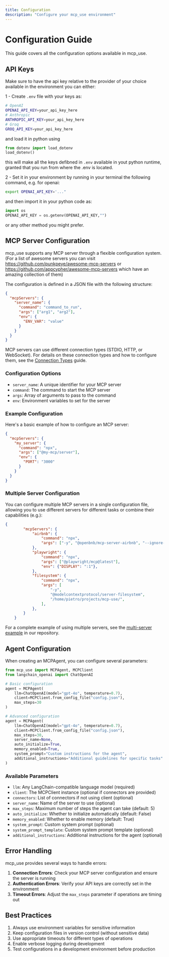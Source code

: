 ```yaml
---
title: Configuration
description: "Configure your mcp_use environment"
---
```


# Configuration Guide

This guide covers all the configuration options available in mcp_use.

## API Keys

Make sure to have the api key relative to the provider of your choice available in the environment you can either:

1 - Create `.env` file with your keys as:

```bash
# OpenAI
OPENAI_API_KEY=your_api_key_here
# Anthropic
ANTHROPIC_API_KEY=your_api_key_here
# Groq
GROQ_API_KEY=your_api_key_here
```

and load it in python using

```python
from dotenv import load_dotenv
load_dotenv()
```

this will make all the keys defibned in `.env` available in yout python runtime, granted that you run from where the .env is located.

2 - Set it in your environment by running in your terminal the following command, e.g. for openai:

```bash
export OPENAI_API_KEY='..."
```

and then import it in your python code as:

```python
import os
OPENAI_API_KEY = os.getenv(OPENAI_API_KEY,"")
```

or any other method you might prefer.

## MCP Server Configuration

mcp_use supports any MCP server through a flexible configuration system. (For a list of awesome servers you can visit https://github.com/punkpeye/awesome-mcp-servers or https://github.com/appcypher/awesome-mcp-servers which have an amazing collection of them)

The configuration is defined in a JSON file with the following structure:

```json
{
  "mcpServers": {
    "server_name": {
      "command": "command_to_run",
      "args": ["arg1", "arg2"],
      "env": {
        "ENV_VAR": "value"
      }
    }
  }
}
```

MCP servers can use different connection types (STDIO, HTTP, or WebSocket). For details on these connection types and how to configure them, see the [Connection Types](./connection-types) guide.

### Configuration Options

- `server_name`: A unique identifier for your MCP server
- `command`: The command to start the MCP server
- `args`: Array of arguments to pass to the command
- `env`: Environment variables to set for the server

### Example Configuration

Here's a basic example of how to configure an MCP server:

```json
{
  "mcpServers": {
    "my_server": {
      "command": "npx",
      "args": ["@my-mcp/server"],
      "env": {
        "PORT": "3000"
      }
    }
  }
}
```

### Multiple Server Configuration

You can configure multiple MCP servers in a single configuration file, allowing you to use different servers for different tasks or combine their capabilities (e.g.):
```json
{
        "mcpServers": {
            "airbnb": {
                "command": "npx",
                "args": ["-y", "@openbnb/mcp-server-airbnb", "--ignore-robots-txt"],
            },
            "playwright": {
                "command": "npx",
                "args": ["@playwright/mcp@latest"],
                "env": {"DISPLAY": ":1"},
            },
            "filesystem": {
                "command": "npx",
                "args": [
                    "-y",
                    "@modelcontextprotocol/server-filesystem",
                    "/home/pietro/projects/mcp-use/",
                ],
            },
        }
    }
```

For a complete example of using multiple servers, see the [multi-server example](https://github.com/pietrozullo/mcp-use/blob/main/examples/multi_server_example.py) in our repository.

## Agent Configuration

When creating an MCPAgent, you can configure several parameters:

```python
from mcp_use import MCPAgent, MCPClient
from langchain_openai import ChatOpenAI

# Basic configuration
agent = MCPAgent(
    llm=ChatOpenAI(model="gpt-4o", temperature=0.7),
    client=MCPClient.from_config_file("config.json"),
    max_steps=30
)

# Advanced configuration
agent = MCPAgent(
    llm=ChatOpenAI(model="gpt-4o", temperature=0.7),
    client=MCPClient.from_config_file("config.json"),
    max_steps=30,
    server_name=None,
    auto_initialize=True,
    memory_enabled=True,
    system_prompt="Custom instructions for the agent",
    additional_instructions="Additional guidelines for specific tasks"
)
```

### Available Parameters

- `llm`: Any LangChain-compatible language model (required)
- `client`: The MCPClient instance (optional if connectors are provided)
- `connectors`: List of connectors if not using client (optional)
- `server_name`: Name of the server to use (optional)
- `max_steps`: Maximum number of steps the agent can take (default: 5)
- `auto_initialize`: Whether to initialize automatically (default: False)
- `memory_enabled`: Whether to enable memory (default: True)
- `system_prompt`: Custom system prompt (optional)
- `system_prompt_template`: Custom system prompt template (optional)
- `additional_instructions`: Additional instructions for the agent (optional)

## Error Handling

mcp_use provides several ways to handle errors:

1. **Connection Errors**: Check your MCP server configuration and ensure the server is running
2. **Authentication Errors**: Verify your API keys are correctly set in the environment
3. **Timeout Errors**: Adjust the `max_steps` parameter if operations are timing out

## Best Practices

1. Always use environment variables for sensitive information
2. Keep configuration files in version control (without sensitive data)
3. Use appropriate timeouts for different types of operations
4. Enable verbose logging during development
5. Test configurations in a development environment before production
